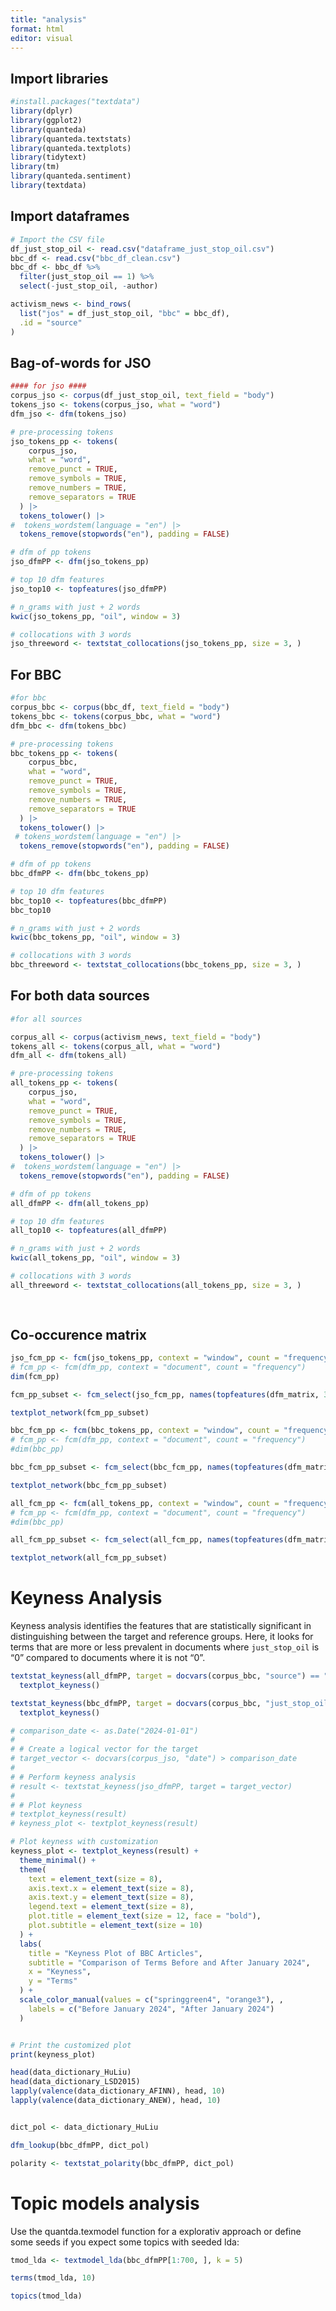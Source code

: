 ```yaml
---
title: "analysis"
format: html
editor: visual
---
```


## Import libraries

```r
#install.packages("textdata")
library(dplyr)
library(ggplot2)
library(quanteda)
library(quanteda.textstats)
library(quanteda.textplots)
library(tidytext)
library(tm)
library(quanteda.sentiment)
library(textdata)
```

## Import dataframes

```r
# Import the CSV file
df_just_stop_oil <- read.csv("dataframe_just_stop_oil.csv")
bbc_df <- read.csv("bbc_df_clean.csv")
bbc_df <- bbc_df %>%
  filter(just_stop_oil == 1) %>%
  select(-just_stop_oil, -author)

activism_news <- bind_rows(
  list("jos" = df_just_stop_oil, "bbc" = bbc_df),
  .id = "source"
)
```

## Bag-of-words for JSO 

```r

#### for jso ####
corpus_jso <- corpus(df_just_stop_oil, text_field = "body") 
tokens_jso <- tokens(corpus_jso, what = "word")
dfm_jso <- dfm(tokens_jso)

# pre-processing tokens
jso_tokens_pp <- tokens(
    corpus_jso,
    what = "word",
    remove_punct = TRUE,
    remove_symbols = TRUE,
    remove_numbers = TRUE,
    remove_separators = TRUE
  ) |>
  tokens_tolower() |>
#  tokens_wordstem(language = "en") |>
  tokens_remove(stopwords("en"), padding = FALSE)

# dfm of pp tokens 
jso_dfmPP <- dfm(jso_tokens_pp)

# top 10 dfm features
jso_top10 <- topfeatures(jso_dfmPP)

# n_grams with just + 2 words
kwic(jso_tokens_pp, "oil", window = 3)

# collocations with 3 words
jso_threeword <- textstat_collocations(jso_tokens_pp, size = 3, )

```

## For BBC 

```r

#for bbc 
corpus_bbc <- corpus(bbc_df, text_field = "body") 
tokens_bbc <- tokens(corpus_bbc, what = "word")
dfm_bbc <- dfm(tokens_bbc)

# pre-processing tokens
bbc_tokens_pp <- tokens(
    corpus_bbc,
    what = "word",
    remove_punct = TRUE,
    remove_symbols = TRUE,
    remove_numbers = TRUE,
    remove_separators = TRUE
  ) |>
  tokens_tolower() |>
 # tokens_wordstem(language = "en") |>
  tokens_remove(stopwords("en"), padding = FALSE)

# dfm of pp tokens 
bbc_dfmPP <- dfm(bbc_tokens_pp)

# top 10 dfm features
bbc_top10 <- topfeatures(bbc_dfmPP)
bbc_top10

# n_grams with just + 2 words
kwic(bbc_tokens_pp, "oil", window = 3)

# collocations with 3 words
bbc_threeword <- textstat_collocations(bbc_tokens_pp, size = 3, )

```

## For both data sources 

```r
#for all sources 

corpus_all <- corpus(activism_news, text_field = "body") 
tokens_all <- tokens(corpus_all, what = "word")
dfm_all <- dfm(tokens_all)

# pre-processing tokens
all_tokens_pp <- tokens(
    corpus_jso,
    what = "word",
    remove_punct = TRUE,
    remove_symbols = TRUE,
    remove_numbers = TRUE,
    remove_separators = TRUE
  ) |>
  tokens_tolower() |>
#  tokens_wordstem(language = "en") |>
  tokens_remove(stopwords("en"), padding = FALSE)

# dfm of pp tokens 
all_dfmPP <- dfm(all_tokens_pp)

# top 10 dfm features
all_top10 <- topfeatures(all_dfmPP)

# n_grams with just + 2 words
kwic(all_tokens_pp, "oil", window = 3)

# collocations with 3 words
all_threeword <- textstat_collocations(all_tokens_pp, size = 3, )
```

## 

```{}
```

## Co-occurence matrix

```r
jso_fcm_pp <- fcm(jso_tokens_pp, context = "window", count = "frequency", window = 3)
# fcm_pp <- fcm(dfm_pp, context = "document", count = "frequency")
dim(fcm_pp)

fcm_pp_subset <- fcm_select(jso_fcm_pp, names(topfeatures(dfm_matrix, 30)))

textplot_network(fcm_pp_subset)
```

```r

bbc_fcm_pp <- fcm(bbc_tokens_pp, context = "window", count = "frequency", window = 3)
# fcm_pp <- fcm(dfm_pp, context = "document", count = "frequency")
#dim(bbc_pp)

bbc_fcm_pp_subset <- fcm_select(bbc_fcm_pp, names(topfeatures(dfm_matrix, 30)))

textplot_network(bbc_fcm_pp_subset)
```

```r

all_fcm_pp <- fcm(all_tokens_pp, context = "window", count = "frequency", window = 3)
# fcm_pp <- fcm(dfm_pp, context = "document", count = "frequency")
#dim(bbc_pp)

all_fcm_pp_subset <- fcm_select(all_fcm_pp, names(topfeatures(dfm_matrix, 30)))

textplot_network(all_fcm_pp_subset)
```

# Keyness Analysis 

Keyness analysis identifies the features that are statistically significant in distinguishing between the target and reference groups. Here, it looks for terms that are more or less prevalent in documents where `just_stop_oil` is "0" compared to documents where it is not "0".

```r

textstat_keyness(all_dfmPP, target = docvars(corpus_bbc, "source") == "jso") |>
  textplot_keyness()
```

```r

textstat_keyness(bbc_dfmPP, target = docvars(corpus_bbc, "just_stop_oil") == "1") |>
  textplot_keyness()
```

```r

# comparison_date <- as.Date("2024-01-01")
# 
# # Create a logical vector for the target
# target_vector <- docvars(corpus_jso, "date") > comparison_date
# 
# # Perform keyness analysis
# result <- textstat_keyness(jso_dfmPP, target = target_vector)
# 
# # Plot keyness
# textplot_keyness(result)
# keyness_plot <- textplot_keyness(result)
```

```r

# Plot keyness with customization
keyness_plot <- textplot_keyness(result) +
  theme_minimal() +  
  theme(
    text = element_text(size = 8),        
    axis.text.x = element_text(size = 8), 
    axis.text.y = element_text(size = 8),  
    legend.text = element_text(size = 8),  
    plot.title = element_text(size = 12, face = "bold"),  
    plot.subtitle = element_text(size = 10)  
  ) +
  labs(
    title = "Keyness Plot of BBC Articles",
    subtitle = "Comparison of Terms Before and After January 2024",
    x = "Keyness",  
    y = "Terms"     
  ) +
  scale_color_manual(values = c("springgreen4", "orange3"), ,
    labels = c("Before January 2024", "After January 2024") 
  ) 


# Print the customized plot
print(keyness_plot)
```

```r

head(data_dictionary_HuLiu)
head(data_dictionary_LSD2015)
lapply(valence(data_dictionary_AFINN), head, 10)
lapply(valence(data_dictionary_ANEW), head, 10)


dict_pol <- data_dictionary_HuLiu

dfm_lookup(bbc_dfmPP, dict_pol)

polarity <- textstat_polarity(bbc_dfmPP, dict_pol)

```

# Topic models analysis

Use the quantda.texmodel function for a explorativ approach or define some seeds if you expect some topics with seeded lda:

```r
tmod_lda <- textmodel_lda(bbc_dfmPP[1:700, ], k = 5)

terms(tmod_lda, 10)

topics(tmod_lda)
```
